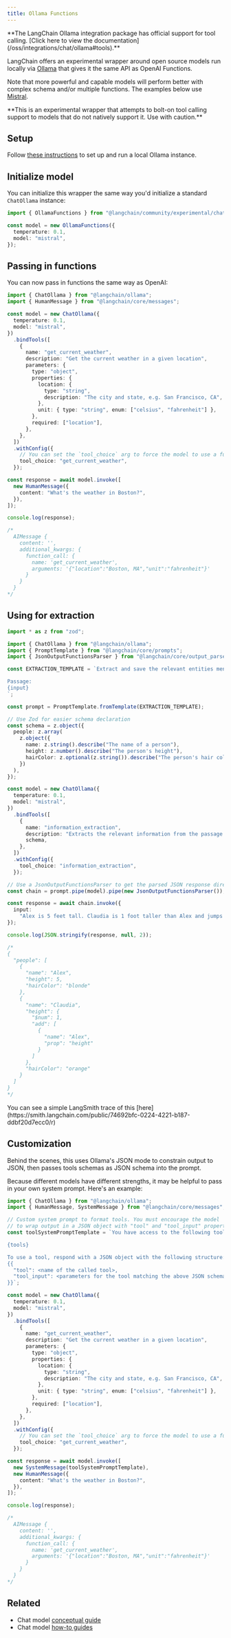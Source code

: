 ```yaml
---
title: Ollama Functions
---
```


<Warning>
**The LangChain Ollama integration package has official support for tool calling. [Click here to view the documentation](/oss/integrations/chat/ollama#tools).**


</Warning>

LangChain offers an experimental wrapper around open source models run locally via [Ollama](https://github.com/jmorganca/ollama)
that gives it the same API as OpenAI Functions.

Note that more powerful and capable models will perform better with complex schema and/or multiple functions. The examples below
use [Mistral](https://ollama.ai/library/mistral).

<Warning>
**This is an experimental wrapper that attempts to bolt-on tool calling support to models that do not natively support it. Use with caution.**


</Warning>

## Setup

Follow [these instructions](https://github.com/jmorganca/ollama) to set up and run a local Ollama instance.

## Initialize model

You can initialize this wrapper the same way you'd initialize a standard `ChatOllama` instance:

```typescript
import { OllamaFunctions } from "@langchain/community/experimental/chat_models/ollama_functions";

const model = new OllamaFunctions({
  temperature: 0.1,
  model: "mistral",
});
```

## Passing in functions

You can now pass in functions the same way as OpenAI:

```typescript
import { ChatOllama } from "@langchain/ollama";
import { HumanMessage } from "@langchain/core/messages";

const model = new ChatOllama({
  temperature: 0.1,
  model: "mistral",
})
  .bindTools([
    {
      name: "get_current_weather",
      description: "Get the current weather in a given location",
      parameters: {
        type: "object",
        properties: {
          location: {
            type: "string",
            description: "The city and state, e.g. San Francisco, CA",
          },
          unit: { type: "string", enum: ["celsius", "fahrenheit"] },
        },
        required: ["location"],
      },
    },
  ])
  .withConfig({
    // You can set the `tool_choice` arg to force the model to use a function
    tool_choice: "get_current_weather",
  });

const response = await model.invoke([
  new HumanMessage({
    content: "What's the weather in Boston?",
  }),
]);

console.log(response);

/*
  AIMessage {
    content: '',
    additional_kwargs: {
      function_call: {
        name: 'get_current_weather',
        arguments: '{"location":"Boston, MA","unit":"fahrenheit"}'
      }
    }
  }
*/
```

## Using for extraction

```typescript
import * as z from "zod";

import { ChatOllama } from "@langchain/ollama";
import { PromptTemplate } from "@langchain/core/prompts";
import { JsonOutputFunctionsParser } from "@langchain/core/output_parsers/openai_functions";

const EXTRACTION_TEMPLATE = `Extract and save the relevant entities mentioned in the following passage together with their properties.

Passage:
{input}
`;

const prompt = PromptTemplate.fromTemplate(EXTRACTION_TEMPLATE);

// Use Zod for easier schema declaration
const schema = z.object({
  people: z.array(
    z.object({
      name: z.string().describe("The name of a person"),
      height: z.number().describe("The person's height"),
      hairColor: z.optional(z.string()).describe("The person's hair color"),
    })
  ),
});

const model = new ChatOllama({
  temperature: 0.1,
  model: "mistral",
})
  .bindTools([
    {
      name: "information_extraction",
      description: "Extracts the relevant information from the passage.",
      schema,
    },
  ])
  .withConfig({
    tool_choice: "information_extraction",
  });

// Use a JsonOutputFunctionsParser to get the parsed JSON response directly.
const chain = prompt.pipe(model).pipe(new JsonOutputFunctionsParser());

const response = await chain.invoke({
  input:
    "Alex is 5 feet tall. Claudia is 1 foot taller than Alex and jumps higher than him. Claudia has orange hair and Alex is blonde.",
});

console.log(JSON.stringify(response, null, 2));

/*
{
  "people": [
    {
      "name": "Alex",
      "height": 5,
      "hairColor": "blonde"
    },
    {
      "name": "Claudia",
      "height": {
        "$num": 1,
        "add": [
          {
            "name": "Alex",
            "prop": "height"
          }
        ]
      },
      "hairColor": "orange"
    }
  ]
}
*/
```

<Tip>
You can see a simple LangSmith trace of this [here](https://smith.langchain.com/public/74692bfc-0224-4221-b187-ddbf20d7ecc0/r)
</Tip>

## Customization

Behind the scenes, this uses Ollama's JSON mode to constrain output to JSON, then passes tools schemas as JSON schema into the prompt.

Because different models have different strengths, it may be helpful to pass in your own system prompt. Here's an example:

```typescript
import { ChatOllama } from "@langchain/ollama";
import { HumanMessage, SystemMessage } from "@langchain/core/messages";

// Custom system prompt to format tools. You must encourage the model
// to wrap output in a JSON object with "tool" and "tool_input" properties.
const toolSystemPromptTemplate = `You have access to the following tools:

{tools}

To use a tool, respond with a JSON object with the following structure:
{{
  "tool": <name of the called tool>,
  "tool_input": <parameters for the tool matching the above JSON schema>
}}`;

const model = new ChatOllama({
  temperature: 0.1,
  model: "mistral",
})
  .bindTools([
    {
      name: "get_current_weather",
      description: "Get the current weather in a given location",
      parameters: {
        type: "object",
        properties: {
          location: {
            type: "string",
            description: "The city and state, e.g. San Francisco, CA",
          },
          unit: { type: "string", enum: ["celsius", "fahrenheit"] },
        },
        required: ["location"],
      },
    },
  ])
  .withConfig({
    // You can set the `tool_choice` arg to force the model to use a function
    tool_choice: "get_current_weather",
  });

const response = await model.invoke([
  new SystemMessage(toolSystemPromptTemplate),
  new HumanMessage({
    content: "What's the weather in Boston?",
  }),
]);

console.log(response);

/*
  AIMessage {
    content: '',
    additional_kwargs: {
      function_call: {
        name: 'get_current_weather',
        arguments: '{"location":"Boston, MA","unit":"fahrenheit"}'
      }
    }
  }
*/
```

## Related

- Chat model [conceptual guide](/oss/langchain/models)
- Chat model [how-to guides](/oss/langchain/models)
